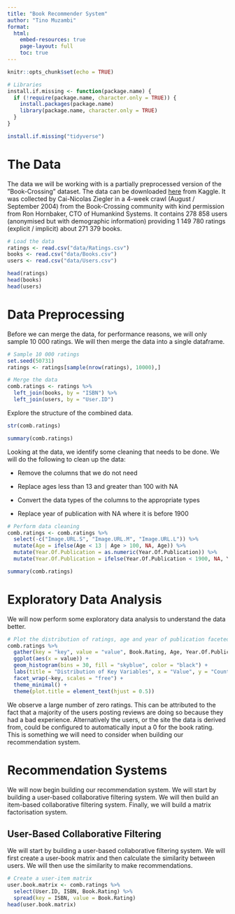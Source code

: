```yaml
---
title: "Book Recommender System"
author: "Tino Muzambi"
format: 
  html:
    embed-resources: true
    page-layout: full
    toc: true
---
```


```r
knitr::opts_chunk$set(echo = TRUE)
```

```r
# Libraries
install.if.missing <- function(package.name) {
  if (!require(package.name, character.only = TRUE)) {
    install.packages(package.name)
    library(package.name, character.only = TRUE)
  }
}

install.if.missing("tidyverse")
```

# The Data

The data we will be working with is a partially preprocessed version of the ”Book-Crossing” dataset. The data can be downloaded [here](https://www.kaggle.com/datasets/arashnic/book-recommendation-dataset/) from Kaggle. It was collected by Cai-Nicolas Ziegler in a 4-week crawl (August / September 2004) from the Book-Crossing community with kind permission from Ron Hornbaker, CTO of Humankind Systems. It contains 278 858 users (anonymised but with demographic information) providing 1 149 780 ratings (explicit / implicit) about 271 379 books.

```r
# Load the data
ratings <- read.csv("data/Ratings.csv")
books <- read.csv("data/Books.csv")
users <- read.csv("data/Users.csv")

head(ratings)
head(books)
head(users)
```

# Data Preprocessing

Before we can merge the data, for performance reasons, we will only sample 10 000 ratings. We will then merge the data into a single dataframe.
```r
# Sample 10 000 ratings
set.seed(50731)
ratings <- ratings[sample(nrow(ratings), 10000),]

# Merge the data
comb.ratings <- ratings %>% 
  left_join(books, by = "ISBN") %>% 
  left_join(users, by = "User.ID")
```



Explore the structure of the combined data.

```r
str(comb.ratings)

summary(comb.ratings)
```

Looking at the data, we identify some cleaning that needs to be done. We will do the following to clean up the data:

-   Remove the columns that we do not need

-   Replace ages less than 13 and greater than 100 with NA

-   Convert the data types of the columns to the appropriate types

-   Replace year of publication with NA where it is before 1900

```r
# Perform data cleaning
comb.ratings <- comb.ratings %>% 
  select(-c("Image.URL.S", "Image.URL.M", "Image.URL.L")) %>% 
  mutate(Age = ifelse(Age < 13 | Age > 100, NA, Age)) %>% 
  mutate(Year.Of.Publication = as.numeric(Year.Of.Publication)) %>% 
  mutate(Year.Of.Publication = ifelse(Year.Of.Publication < 1900, NA, Year.Of.Publication))

summary(comb.ratings)
```

# Exploratory Data Analysis
We will now perform some exploratory data analysis to understand the data better.

```r
# Plot the distribution of ratings, age and year of publication faceted
comb.ratings %>% 
  gather(key = "key", value = "value", Book.Rating, Age, Year.Of.Publication) %>% 
  ggplot(aes(x = value)) +
  geom_histogram(bins = 30, fill = "skyblue", color = "black") +
  labs(title = "Distribution of Key Variables", x = "Value", y = "Count") +
  facet_wrap(~key, scales = "free") +
  theme_minimal() + 
  theme(plot.title = element_text(hjust = 0.5))
```
We observe a large number of zero ratings. This can be attributed to the fact that a majority of the users posting reviews are doing so because they had a bad experience. Alternatively the users, or the site the data is derived from, could be configured to automatically input a 0 for the book rating. This is something we will need to consider when building our recommendation system.

# Recommendation Systems
We will now begin building our recommendation system. We will start by building a user-based collaborative filtering system. We will then build an item-based collaborative filtering system. Finally, we will build a matrix factorisation system.

## User-Based Collaborative Filtering
We will start by building a user-based collaborative filtering system. We will first create a user-book matrix and then calculate the similarity between users. We will then use the similarity to make recommendations.
```r
# Create a user-item matrix
user.book.matrix <- comb.ratings %>% 
  select(User.ID, ISBN, Book.Rating) %>% 
  spread(key = ISBN, value = Book.Rating)
head(user.book.matrix)
```
